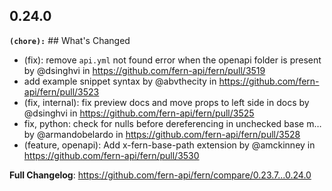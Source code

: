 ## 0.24.0
**`(chore):`** ## What's Changed
* (fix): remove `api.yml` not found error when the openapi folder is present by @dsinghvi in https://github.com/fern-api/fern/pull/3519
* add example snippet syntax by @abvthecity in https://github.com/fern-api/fern/pull/3523
* (fix, internal):  fix preview docs and move props to left side in docs by @dsinghvi in https://github.com/fern-api/fern/pull/3525
* fix, python: check for nulls before dereferencing in unchecked base m… by @armandobelardo in https://github.com/fern-api/fern/pull/3528
* (feature, openapi): Add x-fern-base-path extension by @amckinney in https://github.com/fern-api/fern/pull/3530


**Full Changelog**: https://github.com/fern-api/fern/compare/0.23.7...0.24.0

